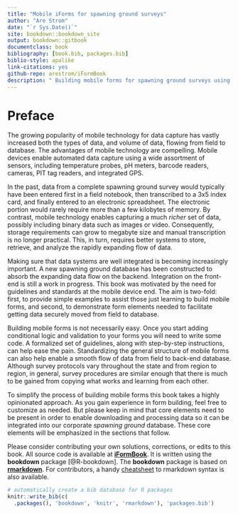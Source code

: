 ```yaml
--- 
title: "Mobile iForms for spawning ground surveys"
author: "Are Strom"
date: "`r Sys.Date()`"
site: bookdown::bookdown_site
output: bookdown::gitbook
documentclass: book
bibliography: [book.bib, packages.bib]
biblio-style: apalike
link-citations: yes
github-repo: arestrom/iFormBook
description: " Building mobile forms for spawning ground surveys using iFormBuilder."
---
```


# Preface {-}

The growing popularity of mobile technology for data capture has vastly increased both the types of data, and volume of data, flowing from field to database. The advantages of mobile technology are compelling. Mobile devices enable automated data capture using a wide assortment of sensors, including temperature probes, pH meters, barcode readers, cameras, PIT tag readers, and integrated GPS. 

In the past, data from a complete spawning ground survey would typically have been entered first in a field notebook, then transcribed to a 3x5 index card, and finally entered to an electronic spreadsheet. The electronic portion would rarely require more than a few kilobytes of memory. By contrast, mobile technology enables capturing a much *richer* set of data, possibly including binary data such as images or video. Consequently, storage requirements can grow to megabyte size and manual transcription is no longer practical. This, in turn, requires better systems to store, retrieve, and analyze the rapidly expanding flow of data. 

Making sure that data systems are well integrated is becoming increasingly important. A new spawning ground database has been constructed to absorb the expanding data flow on the backend. Integration on the front-end is still a work in progress. This book was motivated by the need for guidelines and standards at the mobile device end. The aim is two-fold: first, to provide simple examples to assist those just learning to build mobile forms, and second, to demonstrate form elements needed to facilitate getting data securely moved from field to database.  

Building mobile forms is not necessarily easy. Once you start adding conditional logic and validation to your forms you will need to write some code. A formalized set of guidelines, along with step-by-step instructions, can help ease the pain. Standardizing the general structure of mobile forms can also help enable a smooth flow of data from field to back-end database. Although survey protocols vary throughout the state and from region to region, in general, survey procedures are similar enough that there is much to be gained from copying what works and learning from each other. 

To simplify the process of building mobile forms this book takes a highly opinionated approach. As you gain experience in form building, feel free to customize as needed. But please keep in mind that core elements need to be present in order to enable downloading and processing data so it can be integrated into our corporate *spawning ground* database. These core elements will be emphasized in the sections that follow. 

Please consider contributing your own solutions, corrections, or edits to this book. All source code is available at [**iFormBook**](https://github.com/arestrom/iFormBook). It is written using the **bookdown** package [@R-bookdown]. The **bookdown** package is based on [**rmarkdown**](http://rmarkdown.rstudio.com/). For contributors, a handy [cheatsheet](https://www.rstudio.com/wp-content/uploads/2015/02/rmarkdown-cheatsheet.pdf) to rmarkdown syntax is also available. 

```r
# automatically create a bib database for R packages
knitr::write_bib(c(
  .packages(), 'bookdown', 'knitr', 'rmarkdown'), 'packages.bib')
```
